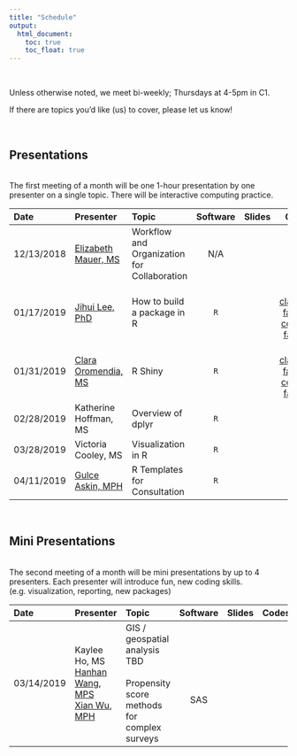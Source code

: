 ```yaml
---
title: "Schedule"
output:
  html_document:
    toc: true
    toc_float: true
---
```


<br>

Unless otherwise noted, we meet bi-weekly; Thursdays at 4-5pm in C1. 

If there are topics you'd like (us) to cover, please let us know!

<br>

## Presentations

<br>
The first meeting of a month will be one 1-hour presentation by one presenter on a single topic. There will be interactive computing practice.

| Date      | Presenter  | Topic  | Software | Slides | Codes | Resources  |                                         
|:----------|:----------------------------------------------------------------|:--------------------------------------------------------------------------------------------------|:--------------:|:-----------------------:|:------------:|:-------------------:|
| 12/13/2018  | [Elizabeth Mauer, MS](http://hpr.weill.cornell.edu/divisions/biostatistics/Elizabeth_Mauer.html) | Workflow and Organization for Collaboration | N/A | [<i class="fas fa-desktop fa-lg"></i>](file_slides/201812_Mauer_Organization_and_Documentation_of_Workflow.html) [<i class="fas fa-desktop fa-lg"></i>](file_slides/201812_Mauer_Integrating_Git_into_Your_Data_Analysis_Workflow_for_Version_Control.html) | | [<i class="fab fa-safari fa-lg"></i>](http://happygitwithr.com/)  [<i class="fa fa-file fa-lg"></i>](http://www.medicine.mcgill.ca/epidemiology/joseph/pbelisle/CodebookCookbook/CodebookCookbook.pdf)|
| 01/17/2019 | [Jihui Lee, PhD](https://jihuilee.com) | How to build a package in R | `R` |  [<i class="fas fa-desktop fa-lg"></i>](file_slides/201901_Lee_R_Package.pdf) | [<i class="fa fa-file-code-o" fa-lg"></i>](file_slides/201901_Lee_R_Package.R) | [<i class="fab fa-safari fa-lg"></i>](https://hilaryparker.com/2014/04/29/writing-an-r-package-from-scratch/) [<i class="fab fa-safari fa-lg"></i>](https://support.rstudio.com/hc/en-us/articles/200486488-Developing-Packages-with-RStudio) |
| 01/31/2019 | [Clara Oromendia, MS](http://hpr.weill.cornell.edu/divisions/biostatistics/Clara_Oromendia.html) | R Shiny | `R`  | [<i class="fas fa-desktop fa-lg"></i>](file_slides/201901_Oromendia_R_Shiny.pptx) | [<i class="fa fa-file-code-o" fa-lg"></i>](https://github.com/Oromendia/ShinyWorkshop2019)   | [<i class="fab fa-safari fa-lg"></i>](https://resources.rstudio.com/rstudio-conf-2019) [<i class="fab fa-safari fa-lg"></i>](https://github.com/rstudio/rstudio-conf/tree/master/2019)|
| 02/28/2019 | Katherine Hoffman, MS | Overview of dplyr  | `R`  |  |   |   |
| 03/28/2019 | Victoria Cooley, MS | Visualization in R  | `R`  |  |   |   |
| 04/11/2019 | [Gulce Askin, MPH](http://hpr.weill.cornell.edu/divisions/biostatistics/Gulce_Askin_profile.html) | R Templates for Consultation  | `R`  |  |   |   |

<br>

## Mini Presentations

<br>
The second meeting of a month will be mini presentations by up to 4 presenters. Each presenter will introduce fun, new coding skills.
(e.g. visualization, reporting, new packages)

| Date      | Presenter  | Topic  | Software | Slides | Codes | Resources  |                                         
|:----------|:----------------------------------------------------------------|:--------------------------------------------------------------------------------------------------|:--------------:|:-----------------------:|:------------:|:-------------------:|
| 03/14/2019  |  Kaylee Ho, MS <br> [Hanhan Wang, MPS](http://hpr.weill.cornell.edu/divisions/biostatistics/Hanhan_Wang.html) <br> [Xian Wu, MPH](http://hpr.weill.cornell.edu/divisions/biostatistics/Xian_Wu.html) | GIS / geospatial analysis <br> TBD <br><br> Propensity score methods for complex surveys  | <br><br><br> SAS | | | |
